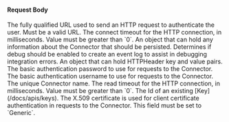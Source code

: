 
#### Request Body

<APIBlock>
  <APIField name="connector.authenticationURL" type="String" required>
    The fully qualified URL used to send an HTTP request to authenticate the user. Must be a valid URL.
  </APIField>
  <APIField name="connector.connectTimeout" type="Integer" required>
    The connect timeout for the HTTP connection, in milliseconds. Value must be greater than `0`.
  </APIField>
  <APIField name="connector.data" type="Object" optional>
    An object that can hold any information about the Connector that should be persisted.
  </APIField>
  <APIField name="connector.debug" type="Boolean" optional defaults="false">
    Determines if debug should be enabled to create an event log to assist in debugging integration errors.
  </APIField>
  <APIField name="connector.headers" type="Object" optional>
    An object that can hold HTTPHeader key and value pairs.
  </APIField>
  <APIField name="connector.httpAuthenticationPassword" type="String" optional>
    The basic authentication password to use for requests to the Connector.
  </APIField>
  <APIField name="connector.httpAuthenticationUsername" type="String" optional>
    The basic authentication username to use for requests to the Connector.
  </APIField>
  <APIField name="connector.name" type="String" required>
    The unique Connector name.
  </APIField>
  <APIField name="connector.readTimeout" type="Integer" required>
    The read timeout for the HTTP connection, in milliseconds. Value must be greater than `0`.
  </APIField>
  <APIField name="connector.sslCertificateKeyId" type="UUID" optional>
    The Id of an existing [Key](/docs/apis/keys). The X.509 certificate is used for client certificate authentication in requests to the Connector.
  </APIField>
  <APIField name="connector.type" type="String" required>
    This field must be set to `Generic`.
  </APIField>
</APIBlock>

<JSON title="Example Generic Connector Request JSON" src="connectors/generic-request.json" />
